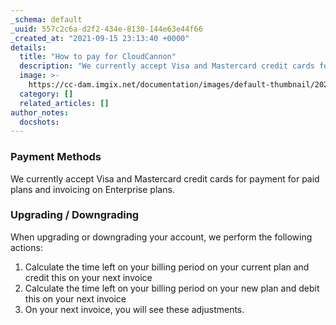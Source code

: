 ```yaml
---
_schema: default
_uuid: 557c2c6a-d2f2-434e-8130-144e63e44f66
_created_at: "2021-09-15 23:13:40 +0000"
details:
  title: "How to pay for CloudCannon"
  description: "We currently accept Visa and Mastercard credit cards for payment for paid plans and invoicing on Enterprise plans."
  image: >-
    https://cc-dam.imgix.net/documentation/images/default-thumbnail/2023-Q4/CloudCannon-Documentation-Thumbnail.png
  category: []
  related_articles: []
author_notes:
  docshots:
---
```


### Payment Methods
We currently accept Visa and Mastercard credit cards for payment for paid plans and invoicing on Enterprise plans.

### Upgrading / Downgrading
When upgrading or downgrading your account, we perform the following actions:

1. Calculate the time left on your billing period on your current plan and credit this on your next invoice
2. Calculate the time left on your billing period on your new plan and debit this on your next invoice
3. On your next invoice, you will see these adjustments.
